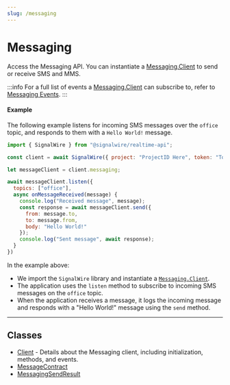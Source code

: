 ```yaml
---
slug: /messaging
---
```


# Messaging

Access the Messaging API. You can instantiate a [Messaging.Client](./messaging-client.mdx) to send or receive SMS and MMS.  


:::info
For a full list of events a [Messaging.Client](./messaging-client.mdx) can subscribe to, refer to [Messaging Events](./messaging-client.mdx#events).
:::

#### Example

The following example listens for incoming SMS messages over the `office` topic, and responds to them with a `Hello World!` message.

```javascript
import { SignalWire } from "@signalwire/realtime-api";

const client = await SignalWire({ project: "ProjectID Here", token: "Token Here"})

let messageClient = client.messaging;

await messageClient.listen({
  topics: ["office"],
  async onMessageReceived(message) {
    console.log("Received message", message);
    const response = await messageClient.send({
      from: message.to,
      to: message.from,
      body: "Hello World!"
    });
    console.log("Sent message", await response);
  }
})
```

In the example above:
- We import the `SignalWire` library and instantiate a [`Messaging.Client`](./messaging-client.mdx).
- The application uses the `listen` method to subscribe to incoming SMS messages on the `office` topic.
- When the application receives a message, it logs the incoming message and responds with a "Hello World!" message using the `send` method.


---

## **Classes**

- [Client](./messaging-client.mdx) - Details about the Messaging client, including initialization, methods, and events.
- [MessageContract](./messaging-messagecontract.md)
- [MessagingSendResult](./messaging-messagingsendresult.md)
